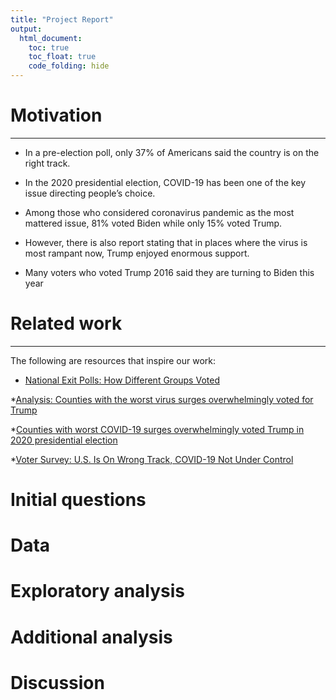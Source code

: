 ```yaml
---
title: "Project Report"
output: 
  html_document:
    toc: true
    toc_float: true
    code_folding: hide
---
```


# Motivation
***

* In a pre-election poll, only 37% of Americans said the country is on the right track.

* In the 2020 presidential election, COVID-19 has been one of the key issue directing people's choice.

* Among those who considered coronavirus pandemic as the most mattered issue, 81% voted Biden while only 15% voted Trump.

* However, there is also report stating that in places where the virus is most rampant now, Trump enjoyed enormous support.

* Many voters who voted Trump 2016 said they are turning to Biden this year 



# Related work
***
The following are resources that inspire our work:

* [National Exit Polls: How Different Groups Voted](https://www.nytimes.com/interactive/2020/11/03/us/elections/exit-polls-president.html)

*[Analysis: Counties with the worst virus surges overwhelmingly voted for Trump](https://www.kxnet.com/news/national-news/counties-with-the-worst-virus-surges-overwhelmingly-voted-for-trump/)

*[Counties with worst COVID-19 surges overwhelmingly voted Trump in 2020 presidential election](https://abc11.com/politics/counties-with-worst-covid-19-surges-overwhelmingly-voted-trump/7683127/)

*[Voter Survey: U.S. Is On Wrong Track, COVID-19 Not Under Control](https://www.npr.org/2020/11/03/930956115/voter-survey-u-s-is-on-wrong-track-covid-19-not-under-control)

# Initial questions

# Data

# Exploratory analysis

# Additional analysis

# Discussion